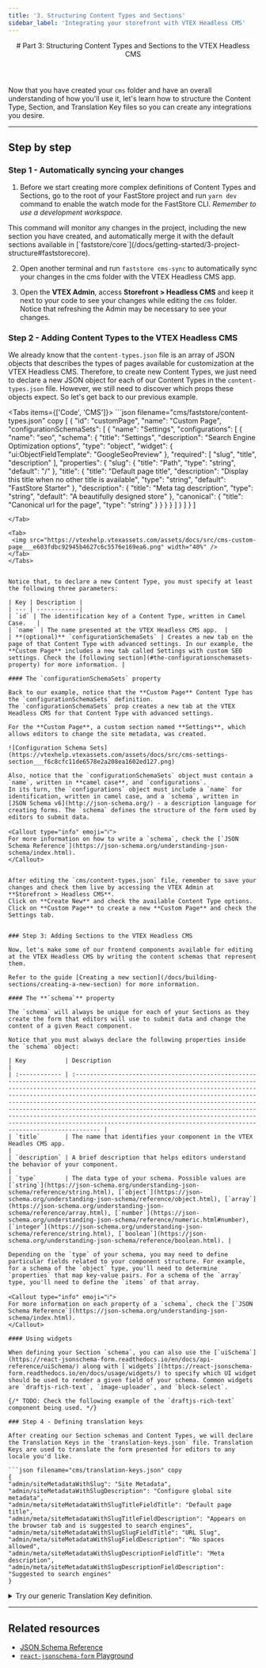```yaml
---
title: '3. Structuring Content Types and Sections'
sidebar_label: 'Integrating your storefront with VTEX Headless CMS'
---
```





<header>
# Part 3: Structuring Content Types and Sections to the VTEX Headless CMS
</header>

Now that you have created your `cms` folder and have an overall understanding of how you'll use it, let's learn how to structure the Content Type, Section, and Translation Key files so you can create any integrations you desire. 

---

## Step by step

### Step 1 - Automatically syncing your changes

1. Before we start creating more complex definitions of Content Types and Sections, go to the root of your FastStore project and run `yarn dev` command to enable the watch mode for the FastStore CLI.  _Remember to use a development workspace._

<Callout type="info" emoji="ℹ️">
This command will monitor any changes in the project, including the new section you have created, and automatically merge it with the default sections available in [`faststore/core`](/docs/getting-started/3-project-structure#faststorecore).
</Callout>

2. Open another terminal and run `faststore cms-sync` to automatically sync your changes in the cms folder with the VTEX Headless CMS app.

2. Open the **VTEX Admin**, access **Storefront > Headless CMS** and keep it next to your code to see your changes while editing the `cms` folder. Notice that refreshing the Admin may be necessary to see your changes.

### Step 2 - Adding Content Types to the VTEX Headless CMS

We already know that the `content-types.json` file is an array of JSON objects that describes the types of pages available for customization at the VTEX Headless CMS. Therefore, to create new Content Types, we just need to declare a new JSON object for each of our Content Types in the `content-types.json` file. However, we still need to discover which props these objects expect. So let's get back to our previous example.

<Tabs items={['Code', 'CMS']}>
  <Tab>
    ```json filename="cms/faststore/content-types.json" copy 
    [
       {
        "id": "customPage",
        "name": "Custom Page",
        "configurationSchemaSets": [
          {
            "name": "Settings",
            "configurations": [
              {
                "name": "seo",
                "schema": {
                  "title": "Settings",
                  "description": "Search Engine Optimization options",
                  "type": "object",
                  "widget": {
                    "ui:ObjectFieldTemplate": "GoogleSeoPreview"
                  },
                  "required": [
                    "slug",
                    "title",
                    "description"
                  ],
                  "properties": {
                    "slug": {
                      "title": "Path",
                      "type": "string",
                      "default": "/"
                    },
                    "title": {
                      "title": "Default page title",
                      "description": "Display this title when no other title is available",
                      "type": "string",
                      "default": "FastStore Starter"
                    },
                    "description": {
                      "title": "Meta tag description",
                      "type": "string",
                      "default": "A beautifully designed store"
                    },
                    "canonical": {
                      "title": "Canonical url for the page",
                      "type": "string"
                    }
                  }
                }
              }
            ]
          }
        ]
      }
    ]

   ```
  </Tab>

  <Tab>
    <img src="https://vtexhelp.vtexassets.com/assets/docs/src/cms-custom-page___e603fdbc92945b4627c6c5576e169ea6.png" width="40%" />
  </Tab>
</Tabs>


Notice that, to declare a new Content Type, you must specify at least the following three parameters:

| Key | Description |
| --- | ------------|
| `id` | The identification key of a Content Type, written in Camel Case.   |
| `name` | The name presented at the VTEX Headless CMS app.  |
| **(optional)** `configurationSchemaSets` | Creates a new tab on the page of that Content Type with advanced settings. In our example, the **Custom Page** includes a new tab called Settings with custom SEO settings. Check the [following section](#the-configurationschemasets-property) for more information. |

#### The `configurationSchemaSets` property

Back to our example, notice that the **Custom Page** Content Type has the `configurationSchemaSets` definition. 
The `configurationSchemaSets` prop creates a new tab at the VTEX Headless CMS for that Content Type with advanced settings.

For the **Custom Page**, a custom section named **Settings**, which allows editors to change the site metadata, was created.

![Configuration Schema Sets](https://vtexhelp.vtexassets.com/assets/docs/src/cms-settings-section___f6c8cfc11de6578e2a208ea1602ed127.png) 

Also, notice that the `configurationSchemaSets` object must contain a `name`, written in **camel case**, and `configurations`. 
In its turn, the `configurations` object must include a `name` for identification, written in camel case, and a `schema`, written in [JSON Schema v6](http://json-schema.org/) - a description language for creating forms. The `schema` defines the structure of the form used by editors to submit data.

<Callout type="info" emoji="ℹ️">
  For more information on how to write a `schema`, check the [`JSON Schema Reference`](https://json-schema.org/understanding-json-schema/index.html).
</Callout>


After editing the `cms/content-types.json` file, remember to save your changes and check them live by accessing the VTEX Admin at **Storefront > Headless CMS**. 
Click on **Create New** and check the available Content Type options. Click on **Custom Page** to create a new **Custom Page** and check the Settings tab.


### Step 3: Adding Sections to the VTEX Headless CMS

Now, let's make some of our frontend components available for editing at the VTEX Headless CMS by writing the content schemas that represent them.

Refer to the guide [Creating a new section](/docs/building-sections/creating-a-new-section) for more information.

#### The **`schema`** property

The `schema` will always be unique for each of your Sections as they create the form that editors will use to submit data and change the content of a given React component.

Notice that you must always declare the following properties inside the `schema` object:

| Key           | Description                                                                                                                                                                                                                                                                                                                                                                                                                                                                                                                                                                              |
| :------------ | :--------------------------------------------------------------------------------------------------------------------------------------------------------------------------------------------------------------------------------------------------------------------------------------------------------------------------------------------------------------------------------------------------------------------------------------------------------------------------------------------------------------------------------------------------------------------------------------- |
| `title`       | The name that identifies your component in the VTEX Headles CMS app.                                                                                                                                                                                                                                                                                                                                                                                                                                                                                                                     |
| `description` | A brief description that helps editors understand the behavior of your component.                                                                                                                                                                                                                                                                                                                                                                                                                                                                                                        |
| `type`        | The data type of your schema. Possible values are [`string`](https://json-schema.org/understanding-json-schema/reference/string.html), [`object`](https://json-schema.org/understanding-json-schema/reference/object.html), [`array`](https://json-schema.org/understanding-json-schema/reference/array.html), [`number`](https://json-schema.org/understanding-json-schema/reference/numeric.html#number), [`integer`](https://json-schema.org/understanding-json-schema/reference/string.html), [`boolean`](https://json-schema.org/understanding-json-schema/reference/boolean.html). |

Depending on the `type` of your schema, you may need to define particular fields related to your component structure. For example, for a schema of the `object` type, you'll need to determine `properties` that map key-value pairs. For a schema of the `array` type, you'll need to define the `items` of that array.

<Callout type="info" emoji="ℹ️">
  For more information on each property of a `schema`, check the [`JSON Schema Reference`](https://json-schema.org/understanding-json-schema/index.html).
</Callout>

#### Using widgets

When defining your Section `schema`, you can also use the [`uiSchema`](https://react-jsonschema-form.readthedocs.io/en/docs/api-reference/uiSchema/) along with [`widgets`](https://react-jsonschema-form.readthedocs.io/en/docs/usage/widgets/) to specify which UI widget should be used to render a given field of your schema. Common widgets are `draftjs-rich-text`, `image-uploader`, and `block-select`.

{/* TODO: Check the following example of the `draftjs-rich-text` component being used. */}

### Step 4 - Defining translation keys

After creating our Section schemas and Content Types, we will declare the Translation Keys in the `translation-keys.json` file. Translation Keys are used to translate the form presented for editors to any locale you'd like.

```json filename="cms/translation-keys.json" copy
{
  "admin/siteMetadataWithSlug": "Site Metadata",
  "admin/siteMetadataWithSlugDescription": "Configure global site metadata",
  "admin/meta/siteMetadataWithSlugTitleFieldTitle": "Default page title",
  "admin/meta/siteMetadataWithSlugTitleFieldDescription": "Appears on the browser tab and is suggested to search engines",
  "admin/meta/siteMetadataWithSlugSlugFieldTitle": "URL Slug",
  "admin/meta/siteMetadataWithSlugFieldDescription": "No spaces allowed",
  "admin/meta/siteMetadataWithSlugDescriptionFieldTitle": "Meta description",
  "admin/meta/siteMetadataWithSlugDescriptionFieldDescription": "Suggested to search engines"
}
```

<details>
<summary>
  Try our generic Translation Key definition.
</summary>
 
Copy and paste the following code in the `cms/translation-keys.json` file to try our generic Translation Key definitions. Remember to save your changes.

```json filename="cms/translation-keys.json" copy
{
  "admin/socialmediaTitle": "Social Media",
  "admin/meta/socialmediaTitleFieldTitle": "Title",
  "admin/meta/socialmediaTitleFieldDescription": "Appears when a link to this page is shared on social media",
  "admin/meta/socialmediaDescriptionFieldTitle": "Description",
  "admin/meta/socialmediaDescriptionFieldDescription": "Appears when a link to this page is shared on social media",
  "admin/meta/socialmediaImageFieldTitle": "Thumbnail",
  "admin/meta/socialmediaImageFieldDescription": "Appears when the page is shared on social media",
  "admin/headerTitle": "Header",
  "admin/footerTitle": "Footer",
  "admin/siteMetadataTitle": "Site Metadata",
  "admin/siteMetadataDescription": "How search engines see your store",
  "admin/meta/siteMetadataTitleFieldTitle": "Title",
  "admin/meta/siteMetadataTitleFieldDescription": "Appears on the browser tab and is suggested to search engines",
  "admin/meta/siteMetadataSlugFieldTitle": "URL Slug",
  "admin/meta/siteMetadataSlugFieldDescription": "No spaces allowed",
  "admin/meta/siteMetadataDescriptionFieldTitle": "Meta description",
  "admin/meta/siteMetadataDescriptionFieldDescription": "Suggested to search engines",
  "admin/facebookTitle": "Facebook",
  "admin/facebookDescription": "How facebook sees your store",
  "admin/meta/facebookTitleFieldTitle": "Title",
  "admin/meta/facebookTitleFieldDescription": "How the name of your site will appear in facebook",
  "admin/meta/facebookThumbnailFieldTitle": "Thumbnail path",
  "admin/meta/facebookThumbnailFieldDescription": "The path to an image of your site. This is how your site will appear on facebook",
  "admin/meta/facebookDescriptionFieldTitle": "Description",
  "admin/meta/facebookDescriptionFieldDescription": "How your site will be described in facebook"
}
```

</details>


---

## Related resources

- [JSON Schema Reference](https://json-schema.org/understanding-json-schema/index.html)
- [`react-jsonschema-form` Playground](https://rjsf-team.github.io/react-jsonschema-form/)